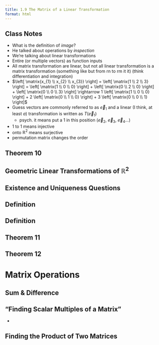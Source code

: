 ```yaml
---
title: 1.9 The Matrix of a Linear Transformation 
format: html
---
```


## Class Notes

- What is the definition of *image*? 
- He talked about operations by *inspection*
- We're talking about linear transformations
- Entire (or multiple vectors) as function inputs
- All matrix transformation are linear, but not all linear transformation is a matrix transformation (something like but from rn to rm it it) (think differentiation and integration)
- $\left[ \matrix{x_{1} \\ x_{2} \\ x_{3}} \right] = \left[ \matrix{1 \\ 2 \\ 3} \right] = \left[ \matrix{1 \\ 0 \\ 0} \right] + \left[ \matrix{0 \\ 2 \\ 0} \right] + \left[ \matrix{0 \\ 0 \\ 3} \right] \rightarrow 1 \left[ \matrix{1 \\ 0 \\ 0} \right] + 2 \left[ \matrix{0 \\ 1 \\ 0} \right] + 3 \left[ \matrix{0 \\ 0 \\ 1} \right]$
- Guess vectors are commonly referred to as $\vec{e}_{1}$ and a linear (I think, at least *a*) transformation is written as $T(\vec{e}_{1})$
    - psych. it means put a 1 in this position ($\vec{e}_{2}$, $\vec{e}_{3}$, $\vec{e}_{4}$...) 
- 1 to 1 means injective
- onto $\mathbb{R}^{2}$ means surjective
- permutation matrix changes the order

## Theorem 10 



## Geometric Linear Transformations of $\mathbb{R}^{2}$



## Existence and Uniqueness Questions 



## Definition 



## Definition 



## Theorem 11



## Theorem 12 





# Matrix Operations 

## Sum & Difference 

## "Finding Scalar Multiples of a Matrix"

- 

## Finding the Product of Two Matrices

## 